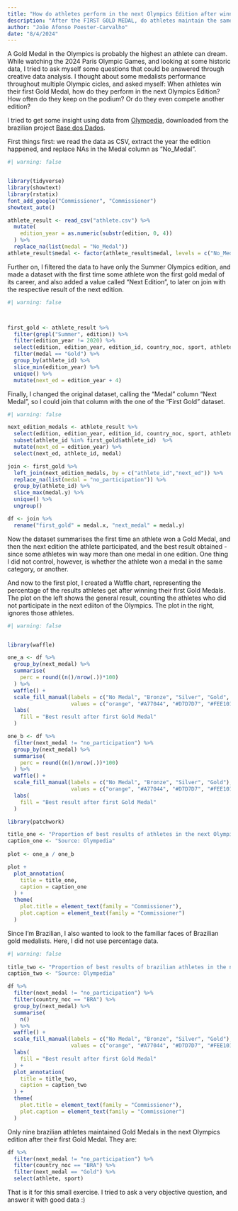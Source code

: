 ```yaml
---
title: "How do athletes perform in the next Olympics Edition after winning their first Gold Medal?"
description: "After the FIRST GOLD MEDAL, do athletes maintain the same result in the enxt Olympics edition"
author: "João Afonso Poester-Carvalho"
date: "8/4/2024"
---
```



A Gold Medal in the Olympics is probably the highest an athlete can dream. While watching the 2024 Paris Olympic Games, and looking at some historic data, I tried to ask myself some questions that could be answered through creative data analysis. I thought about some medalists performance throughout multiple Olympic cicles, and asked myself: When athletes win their first Gold Medal, how do they perform in the next Olympics Edition? How often do they keep on the podium? Or do they even compete another edition?

I tried to get some insight using data from [Olympedia](https://basedosdados.org/dataset/62f8cb83-ac37-48be-874b-b94dd92d3e2b?table=567b1ccd-d8c2-4616-bacb-cf5c0e7b8d89), downloaded from the brazilian project [Base dos Dados](https://basedosdados.org/).

First things first: we read the data as CSV, extract the year the edition happened, and replace NAs in the Medal column as "No_Medal".

``` r
#| warning: false


library(tidyverse)
library(showtext)
library(rstatix)
font_add_google("Commissioner", "Commissioner")
showtext_auto()

athlete_result <- read_csv("athlete.csv") %>%
  mutate(
    edition_year = as.numeric(substr(edition, 0, 4))
  ) %>%
  replace_na(list(medal = "No_Medal"))
athlete_result$medal <- factor(athlete_result$medal, levels = c("No_Medal", "Bronze", "Silver", "Gold"), ordered = TRUE) 
``` 

Further on, I filtered the data to have only the Summer Olympics edition, and made a dataset with the first time some athlete won the first gold medal of its career, and also added a value called "Next Edition", to later on join with the respective result of the next edition.


``` r
#| warning: false



first_gold <- athlete_result %>%
  filter(grepl("Summer", edition)) %>%
  filter(edition_year != 2020) %>%
  select(edition, edition_year, edition_id, country_noc, sport, athlete, athlete_id, medal, position) %>%
  filter(medal == "Gold") %>%
  group_by(athlete_id) %>%
  slice_min(edition_year) %>%
  unique() %>%
  mutate(next_ed = edition_year + 4)
```


Finally, I changed the original dataset, calling the "Medal" column "Next Medal", so I could join that column with the one of the "First Gold" dataset. 


``` r
#| warning: false

next_edition_medals <- athlete_result %>%
  select(edition, edition_year, edition_id, country_noc, sport, athlete, athlete_id, medal, position) %>%
  subset(athlete_id %in% first_gold$athlete_id)  %>%
  mutate(next_ed = edition_year) %>%
  select(next_ed, athlete_id, medal) 

join <- first_gold %>%
  left_join(next_edition_medals, by = c("athlete_id","next_ed")) %>%
  replace_na(list(medal = "no_participation")) %>%
  group_by(athlete_id) %>%
  slice_max(medal.y) %>%
  unique() %>%
  ungroup() 

df <- join %>%
  rename("first_gold" = medal.x, "next_medal" = medal.y)

```

Now the dataset summarises the first time an athlete won a Gold Medal, and then the next edition the athlete participated, and the best result obtained - since some athletes win way more than one medal in one edition. One thing I did not control, however, is whether the athlete won a medal in the same category, or another. 

And now to the first plot, I created a Waffle chart, representing the percentage of the results athletes get after winning their first Gold Medals. The plot on the left shows the general result, counting the athletes who did not participate in the next ediiton of the Olympics. The plot in the right, ignores those athletes. 

``` r
#| warning: false


library(waffle)

one_a <- df %>%
  group_by(next_medal) %>%
  summarise(
    perc = round((n()/nrow(.))*100)
  ) %>%
  waffle() +
  scale_fill_manual(labels = c("No Medal", "Bronze", "Silver", "Gold", "Did Not Participate"),
                    values = c("orange", "#A77044", "#D7D7D7", "#FEE101", "red")) +
  labs(
    fill = "Best result after first Gold Medal"
  )

one_b <- df %>%
  filter(next_medal != "no_participation") %>%
  group_by(next_medal) %>%
  summarise(
    perc = round((n()/nrow(.))*100)
  ) %>%
  waffle() +
  scale_fill_manual(labels = c("No Medal", "Bronze", "Silver", "Gold"),
                    values = c("orange", "#A77044", "#D7D7D7", "#FEE101")) +
  labs(
    fill = "Best result after first Gold Medal"
  )

library(patchwork)

title_one <- "Proportion of best results of athletes in the next Olympics edition after heir first Gold Medal"
caption_one <- "Source: Olympedia"
 
plot <- one_a / one_b 

plot +
  plot_annotation(
    title = title_one,
    caption = caption_one
  ) +
  theme(
    plot.title = element_text(family = "Commissioner"),
    plot.caption = element_text(family = "Commissioner")
  )
```

Since I'm Brazilian, I also wanted to look to the familiar faces of Brazilian gold medalists. Here, I did not use percentage data. 

```r
#| warning: false
 
title_two <- "Proportion of best results of brazilian athletes in the next Olympics edition after heir first Gold Medal"
caption_two <- "Source: Olympedia"

df %>%
  filter(next_medal != "no_participation") %>%
  filter(country_noc == "BRA") %>%
  group_by(next_medal) %>%
  summarise(
    n()
  ) %>%
  waffle() +
  scale_fill_manual(labels = c("No Medal", "Bronze", "Silver", "Gold"),
                    values = c("orange", "#A77044", "#D7D7D7", "#FEE101")) +
  labs(
    fill = "Best result after first Gold Medal"
  ) +
  plot_annotation(
    title = title_two,
    caption = caption_two
  ) +
  theme(
    plot.title = element_text(family = "Commissioner"),
    plot.caption = element_text(family = "Commissioner")
  )
```

Only nine brazilian athletes maintained Gold Medals in the next Olympics edition after their first Gold Medal. They are:

``` r
df %>%
  filter(next_medal != "no_participation") %>%
  filter(country_noc == "BRA") %>%
  filter(next_medal == "Gold") %>%
  select(athlete, sport)

```

That is it for this small exercise. I tried to ask a very objective question, and answer it with good data :)


